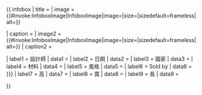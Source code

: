 {{ infobox
| title    = {{{name|<includeonly>{{PAGENAME}}</includeonly>}}}
| image    = {{#invoke:InfoboxImage|InfoboxImage|image={{{image|}}}|size={{{image_size|}}}|sizedefault=frameless|alt={{{alt|}}}}}

| caption  = {{{caption|}}}
| image2   = {{#invoke:InfoboxImage|InfoboxImage|image={{{image2|}}}|size={{{image2_size|}}}|sizedefault=frameless|alt={{{alt2|}}}}}
| caption2 = {{{caption2|}}}

| label1   = 設計師
| data1    = {{{designer|}}}
| label2   = 日期
| data2    = {{{date|}}}
| label3   = 國家
| data3    = {{{country|}}}
| label4   = 材料
| data4    = {{{materials|}}}
| label5   = 風格
| data5    = {{{style|}}}
| label6   = Sold by
| data6    = {{{sold_by|{{{soldby|}}}}}}
| label7   = 高
| data7    = {{{height|}}}
| label8   = 寬
| data8    = {{{width|}}}
| label9   = 長
| data9    = {{{depth|}}}

}}<noinclude>{{Documentation}}
</noinclude>